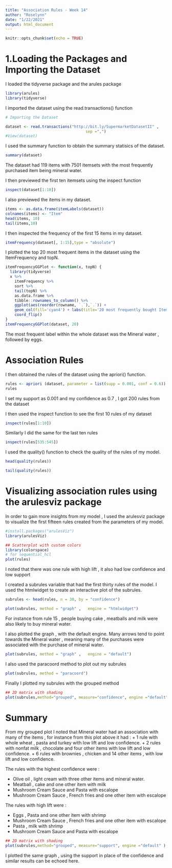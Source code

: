 ---
title: "Association Rules - Week 14"
author: "Roselynn"
date: "1/22/2021"
output: html_document
---

```{r setup, include=FALSE}
knitr::opts_chunk$set(echo = TRUE)
```

# 1.Loading the Packages and Importing the Dataset

I loaded the tidyverse package and the arules package

```{r}

library(arules)
library(tidyverse)

```

I imported the dataset using the read.transactions() function

```{r}

# Importing the Dataset

dataset <- read.transactions("http://bit.ly/SupermarketDatasetII" ,  
                                   sep =",")
#View(dataset)
```

I used the summary function to obtain the summary statisics of the dataset.

```{r}

summary(dataset)

```
The dataset had 119 items with 7501 itemsets with the most frequently purchased item being mineral water.


I then previewed the first ten itemsets using the inspect function

```{r}
inspect(dataset[1:10])

```


I also previewed the items in my dataset.

```{r}

items <- as.data.frame(itemLabels(dataset))
colnames(items) <- "Item"
head(items, 10)    
tail(items,10)
```


I then inspected the frequency of the first 15 items in my dataset.

```{r}

itemFrequency(dataset[, 1:15],type = "absolute")

``` 

I plotted the top 20 most frequent items in the dataset using the ItemFrequency and topN.

```{r}

itemFrequencyGGPlot <- function(x, topN) {
  library(tidyverse)
  x %>%
    itemFrequency %>%
    sort %>%
    tail(topN) %>%
    as.data.frame %>%
    tibble::rownames_to_column() %>%
    ggplot(aes(reorder(rowname, `.`),`.`)) + 
    geom_col(fill='cyan4') + labs(title='20 most frequently bought Items in the Dataset' , y  = "Frequency" , x = 'Items')+
    coord_flip()
}  
itemFrequencyGGPlot(dataset, 20)

```

The most frequent label within the whole dataset was the Mineral water , followed by eggs.


# Association Rules

I then obtained the rules of the dataset using the apriori()  function.

```{r}

rules <- apriori (dataset, parameter = list(supp = 0.001, conf = 0.6))
rules

```

I set my support as 0.001 and my confidence as 0.7 , I got 200 rules from the dataset 

I then used the inspect function to see the first 10 rules of my dataset

```{r}
inspect(rules[1:10])

```


Similarly I did the same for the last ten rules 

```{r}
inspect(rules[535:545])

```

I used the quality() function to check the quality of the rules of my model.

```{r}

head(quality(rules))

```

```{r}

tail(quality(rules))

```

# Visualizing association rules using the arulesviz package

In order to gain more insights from my model , I used the arulesviz package to visualize the first fifteen rules created from the parameters of my model.

```{r}
#install.packages("arulesViz")
library(arulesViz)

```




```{r}

## Scatterplot with custom colors
library(colorspace) 
# for sequential_hcl
plot(rules)

```


I noted that there was one rule with high lift , it also had low confidence and low support


I created a subrules variable that had the first thirty rules of the model.
I used the htmlwidget to create an interactive plot of the subrules.

```{r , fig.width=10,fig.height=10}

subrules <- head(rules, n = 30, by = "confidence")

plot(subrules, method = "graph" ,   engine = "htmlwidget")


```
For instance from rule 15 , people buying cake , meatballs and milk were also likely to buy mineral water.

I also plotted the graph , with the default engine.
Many arrows tend to point towards the Mineral water , meaning many of the purchases were associated with the purchase of mineral water.

```{r , fig.width=15,fig.height=15}

plot(subrules, method = "graph" ,   engine = "default")


```

I also used the paracoord method to plot out my subrules

```{r , fig.width=10,fig.height=10}

plot(subrules, method = "paracoord")

```
Finally I plotted my subrules with the grouped method

```{r , fig.width=10,fig.height=10}



## 2D matrix with shading
plot(subrules,method="grouped", measure="confidence", engine ="default" )


```

# Summary 

From my grouped plot I noted that Mineral water had an association with many of the items , for instance from this plot above it had :
 + 1 rule with whole wheat , pasta and turkey with low lift and low confidence.
  + 2 rules with nonfat milk , chocolate and four other items with low lift and low confidence.
  + 6 rules with brownies , chicken and 14 other items , with low lift and low confidence.
  
  
The rules with the highest confidence were :

+ Olive oil , light cream with three other items and mineral water.
+ Meatball , cake and one other item with milk
+ Mushroom Cream Sauce and Pasta with escalope
+ Mushroom Cream Sauce , French fries and one other item with escalope

The rules with high lift were :

+ Eggs , Pasta and one other item with shrimp
+ Mushroom Cream Sauce , French fries and one other item with escalope
+ Pasta , milk with shrimp 
+ Mushroom Cream Sauce and Pasta with escalope

```{r , fig.width=10,fig.height=10}



## 2D matrix with shading
plot(subrules,method="grouped", measure="support", engine ="default" )


```
I plotted the same graph , using the support in place of the confidence and similar results can be echoed here.